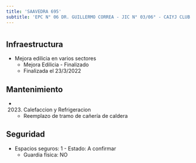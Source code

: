 ```yaml
---
title: 'SAAVEDRA 695'
subtitle: 'EPC N° 06 DR. GUILLERMO CORREA - JIC N° 03/06° - CAIYJ CLUB DE CHICOS BALVANERA'
---
```


#
## Infraestructura

* Mejora edilicia en varios sectores 
    + Mejora Edilicia - Finalizado 
    + Finalizada el 23/3/2022 






## Mantenimiento

*  (2023) Calefaccion y Refrigeracion 
    + Reemplazo de tramo de cañería de caldera





## Seguridad

*  Espacios seguros: 1 - Estado: A confirmar 
    + Guardia física: NO



